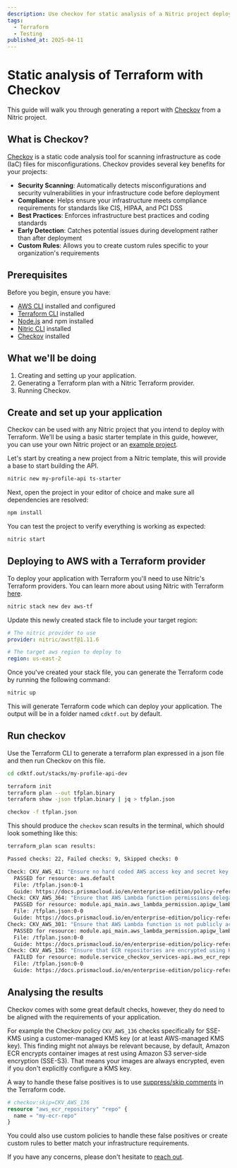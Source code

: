 ```yaml
---
description: Use checkov for static analysis of a Nitric project deployed with Terraform
tags:
  - Terraform
  - Testing
published_at: 2025-04-11
---
```


# Static analysis of Terraform with Checkov

This guide will walk you through generating a report with [Checkov](https://www.checkov.io/) from a Nitric project.

## What is Checkov?

[Checkov](https://www.checkov.io/) is a static code analysis tool for scanning infrastructure as code (IaC) files for misconfigurations. Checkov provides several key benefits for your projects:

- **Security Scanning**: Automatically detects misconfigurations and security vulnerabilities in your infrastructure code before deployment
- **Compliance**: Helps ensure your infrastructure meets compliance requirements for standards like CIS, HIPAA, and PCI DSS
- **Best Practices**: Enforces infrastructure best practices and coding standards
- **Early Detection**: Catches potential issues during development rather than after deployment
- **Custom Rules**: Allows you to create custom rules specific to your organization's requirements

## Prerequisites

Before you begin, ensure you have:

- [AWS CLI](https://aws.amazon.com/cli/) installed and configured
- [Terraform CLI](https://www.terraform.io/downloads.html) installed
- [Node.js](https://nodejs.org/) and npm installed
- [Nitric CLI](https://docs.nitric.io/cli/installation) installed
- [Checkov](https://www.checkov.io/2.Basics/Installing%20Checkov.html) installed

## What we'll be doing

1. Creating and setting up your application.
2. Generating a Terraform plan with a Nitric Terraform provider.
3. Running Checkov.

## Create and set up your application

Checkov can be used with any Nitric project that you intend to deploy with Terraform. We'll be using a basic starter template in this guide, however, you can use your own Nitric project or an [example project](https://github.com/nitrictech/examples).

Let's start by creating a new project from a Nitric template, this will provide a base to start building the API.

```bash
nitric new my-profile-api ts-starter
```

Next, open the project in your editor of choice and make sure all dependencies are resolved:

```bash
npm install
```

You can test the project to verify everything is working as expected:

```bash
nitric start
```

## Deploying to AWS with a Terraform provider

To deploy your application with Terraform you'll need to use Nitric's Terraform providers. You can learn more about using Nitric with Terraform [here](/providers/terraform).

```bash
nitric stack new dev aws-tf
```

Update this newly created stack file to include your target region:

```yaml title:nitric.dev.yaml
# The nitric provider to use
provider: nitric/awstf@1.11.6

# The target aws region to deploy to
region: us-east-2
```

Once you've created your stack file, you can generate the Terraform code by running the following command:

```bash
nitric up
```

This will generate Terraform code which can deploy your application. The output will be in a folder named `cdktf.out` by default.

## Run checkov

Use the Terraform CLI to generate a terraform plan expressed in a json file and then run Checkov on this file.

```bash
cd cdktf.out/stacks/my-profile-api-dev

terraform init
terraform plan --out tfplan.binary
terraform show -json tfplan.binary | jq > tfplan.json

checkov -f tfplan.json
```

This should produce the `checkov` scan results in the terminal, which should look something like this:

```bash
terraform_plan scan results:

Passed checks: 22, Failed checks: 9, Skipped checks: 0

Check: CKV_AWS_41: "Ensure no hard coded AWS access key and secret key exists in provider"
  PASSED for resource: aws.default
  File: /tfplan.json:0-1
  Guide: https://docs.prismacloud.io/en/enterprise-edition/policy-reference/aws-policies/secrets-policies/bc-aws-secrets-5
Check: CKV_AWS_364: "Ensure that AWS Lambda function permissions delegated to AWS services are limited by SourceArn or SourceAccount"
  PASSED for resource: module.api_main.aws_lambda_permission.apigw_lambda["checkov_services-api"]
  File: /tfplan.json:0-0
  Guide: https://docs.prismacloud.io/en/enterprise-edition/policy-reference/aws-policies/aws-iam-policies/bc-aws-364
Check: CKV_AWS_301: "Ensure that AWS Lambda function is not publicly accessible"
  PASSED for resource: module.api_main.aws_lambda_permission.apigw_lambda["checkov_services-api"]
  File: /tfplan.json:0-0
  Guide: https://docs.prismacloud.io/en/enterprise-edition/policy-reference/aws-policies/aws-general-policies/bc-aws-301
Check: CKV_AWS_136: "Ensure that ECR repositories are encrypted using KMS"
  FAILED for resource: module.service_checkov_services-api.aws_ecr_repository.repo
  File: /tfplan.json:0-0
  Guide: https://docs.prismacloud.io/en/enterprise-edition/policy-reference/aws-policies/aws-general-policies/ensure-that-ecr-repositories-are-encrypted
```

## Analysing the results

Checkov comes with some great default checks, however, they do need to be aligned with the requirements of your application.

For example the Checkov policy `CKV_AWS_136` checks specifically for SSE-KMS using a customer-managed KMS key (or at least AWS-managed KMS key). This finding might not always be relevant because, by default, Amazon ECR encrypts container images at rest using Amazon S3 server-side encryption (SSE-S3). That means your images are always encrypted, even if you don't explicitly configure a KMS key.

A way to handle these false positives is to use [suppress/skip comments](https://www.checkov.io/2.Basics/Suppressing%20and%20Skipping%20Policies.html) in the Terraform code.

```terraform
# checkov:skip=CKV_AWS_136
resource "aws_ecr_repository" "repo" {
  name = "my-ecr-repo"
}
```

You could also use custom policies to handle these false positives or create custom rules to better match your infrastructure requirements.

If you have any concerns, please don't hesitate to [reach out](https://nitric.io/chat).
